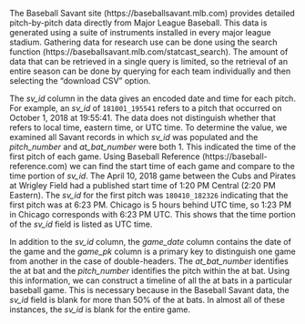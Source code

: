 The Baseball Savant site (https://baseballsavant.mlb.com) provides detailed pitch-by-pitch data directly from Major League Baseball.  This data is generated using a suite of instruments installed in every major league stadium.  Gathering data for research use can be done using the search function (https://baseballsavant.mlb.com/statcast_search).  The amount of data that can be retrieved in a single query is limited, so the retrieval of an entire season can be done by querying for each team individually and then selecting the "download CSV" option.

The _sv_id_ column in the data gives an encoded date and time for each pitch.  For example, an _sv_id_ of `181001_195541` refers to a pitch that occurred on October 1, 2018 at 19:55:41.  The data does not distinguish whether that refers to local time, eastern time, or UTC time.  To determine the value, we examined all Savant records in which _sv_id_ was populated and the _pitch_number_ and _at_bat_number_ were both 1.  This indicated the time of the first pitch of each game.  Using Baseball Reference (https://baseball-reference.com) we can find the start time of each game and compare to the time portion of _sv_id_.  The April 10, 2018 game between the Cubs and Pirates at Wrigley Field had a published start time of 1:20 PM Central (2:20 PM Eastern).  The _sv_id_ for the first pitch was `180410_182326` indicating that the first pitch was at 6:23 PM.  Chicago is 5 hours behind UTC time, so 1:23 PM in Chicago corresponds with 6:23 PM UTC.  This shows that the time portion of the _sv_id_ field is listed as UTC time.

In addition to the _sv_id_ column, the _game_date_ column contains the date of the game and the _game_pk_ column is a primary key to distinguish one game from another in the case of double-headers.  The _at_bat_number_ identifies the at bat and the _pitch_number_ identifies the pitch within the at bat.  Using this information, we can construct a timeline of all the at bats in a particular baseball game.  This is necessary because in the Baseball Savant data, the _sv_id_ field is blank for more than 50% of the at bats.  In almost all of these instances, the _sv_id_ is blank for the entire game.